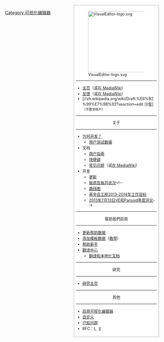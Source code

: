 <div class="plainlinks" style="float:right; clear:right; margin:0 0 5px 5px; font-size: 90%; border:1px solid #AAAAAA;background:#FFFFFF; width:21em; padding:.5em;">
[[File:VisualEditor-logo.svg|center|200px|link=Wikipedia:可视化编辑器]]
----
* [[Wikipedia:可视化编辑器|主页]]（或[[mw:Special:MyLanguage/VisualEditor/Portal|在 MediaWiki]]）
* [[Wikipedia:可视化编辑器/反馈|反馈]]（或[[mw:VisualEditor/Feedback|在 MediaWiki]]）
* [//zh.wikipedia.org/wiki/Draft:%E6%B2%99%E7%9B%92?veaction=edit 沙盒]<small>（不要求账户）</small><!-- 英文维基百科的测试页在 en:User:Sandbox -->
----
<center>关于</center>
----
* [[:en:Wikipedia:VisualEditor/Why|为何开发？]]
** [[:en:Wikipedia:VisualEditor/Why/User Test Data|用户测试数据]]
* 文档
**[[Wikipedia:可视化编辑器/用户指南|用户指南]]
** [[Wikipedia:可视化编辑器/快捷键|快捷键]]
**[[Wikipedia:可视化编辑器/常见问题解答|常见问题]]（或[[mw:VisualEditor/FAQ|在 MediaWiki]]）
* 开发
** [[:en:Wikipedia:VisualEditor/Updates|更新]]
** [[mw:VisualEditor/status|每周及每月状况]]<!--
** [[mw:Roadmap#VisualEditor|路线图]]
** [[mw:Wikimedia Engineering/2013-14 Goals#VisualEditor|基金会工程2013-2014年工作目标]]
** [[meta:Metrics and activities meetings/Quarterly reviews/VisualEditor-Parsoid/July 2013|2013年7月13日VE和Parsoid季度评论]]-->
----
<center>幫助我們启用</center>
----
* [[Wikipedia:可视化编辑器/帮助|更新帮助数据]]
* [[Wikipedia:可视化编辑器/模板数据|添加模板数据]]（[[Wikipedia:可视化编辑器/模板数据/教学|教學]]）
* [[:en:Wikipedia:VisualEditor#How to help out|帮助新手]]
* [[mw:VisualEditor/TranslationCentral|翻译中心]]
**[[mw:VisualEditor/Portal/Localization|翻译和本地化文档]]
----
<center> 研究 </center>
----
* [[meta:Research:VisualEditor's effect on newly registered editors|研究主页]]
{{collapsible list | title=<nowiki />
:* 即時統計 | bullets = true
|[//ee-dashboard.wmflabs.org/graphs/enwiki_ve_hourly_perc Hourly edits, VisualEditor vs. wikitext]<br /><small>按用户类型，以所有编辑的百分比计数</small>
|[//ee-dashboard.wmflabs.org/graphs/enwiki_ve_hourly_perc_by_user_type Hourly edits, VisualEditor vs. wikitext]<br /><small>按用户类型，以所有按用户类型区分的</small>
|[//ee-dashboard.wmflabs.org/graphs/enwiki_ve_hourly_perc_by_ui Hourly edits, VisualEditor vs. wikitext]<br /><small>以所有编辑的百分比计数</small>
|[//ee-dashboard.wmflabs.org/graphs/enwiki_ve_hourly_by_ui Hourly edits, VisualEditor vs. wikitext]<br /><small>编辑次数的绝对值</small>
|[//ee-dashboard.wmflabs.org/graphs/enwiki_ve_hourly Hourly edits, VisualEditor vs. wikitext]<br /><small>按用户类型区分的编辑次数的绝对值</small>
|[//ee-dashboard.wmflabs.org/graphs/enwiki_ve_daily_editors Daily unique editors by UI]<br /><small>按用户类型</small>
|[//ee-dashboard.wmflabs.org/graphs/enwiki_ve_reverts Hourly reverted revisions]<br /><small>按回复类型</small>
|<center><small>（[//ee-dashboard.wmflabs.org/dashboards/enwiki-metrics 所有指示牌]）</small></center>
}}
----
<center>其他</center>
----
* [[Wikipedia:可视化编辑器/选择加入|启用可视化编辑器]]
* [[:en:Wikipedia:VisualEditor/Customization|自定义]]
* [[Wikipedia:可视化编辑器/已知问题|已知问题]]
* RFC：[[:en:Wikipedia:VisualEditor/RFC|Ⅰ]]、[[:en:Wikipedia:VisualEditor/Default_State_RFC|Ⅱ]]
</div><noinclude>
[[Category:可视化编辑器]]</noinclude>